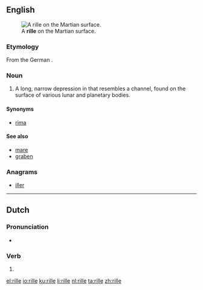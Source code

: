 ==English==
[[Image:PIA08598 modest.jpg|thumb|A '''rille''' on the Martian surface.]]

===Etymology===
From the German {{m|de|Rille||channel}}.

===Noun===
{{en-noun}}

# {{label|en|planetology}} A long, narrow depression in that resembles a channel, found on the surface of various lunar and planetary bodies.

====Synonyms====
* [[rima]]

====See also====
* [[mare]]
* [[graben]]

===Anagrams===
* [[iller#English|iller]]

----

==Dutch==

===Pronunciation===
* {{audio|Nl-rille.ogg|Audio|lang=nl}}

===Verb===
{{nl-verb-form}}

# {{nl-verb form of|n=sg|t=pres|m=subj|rillen}}

[[el:rille]]
[[io:rille]]
[[ku:rille]]
[[li:rille]]
[[nl:rille]]
[[ta:rille]]
[[zh:rille]]